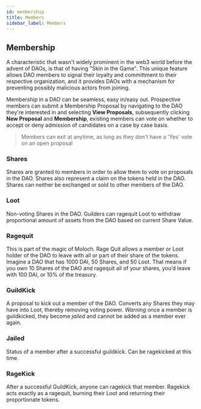 ```yaml
---
id: membership
title: Members
sidebar_label: Members
---
```


## Membership

A characteristic that wasn't widely prominent in the web3 world before the advent of DAOs, is that of having "Skin in the Game".  This unique feature allows DAO members to signal their loyalty and committment to their respective organization, and it provides DAOs with a mechanism for preventing possibly malicious actors from joining.

Membership in a DAO can be seamless, easy in/easy out. Prospective members can submit a Membership Proposal by navigating to the DAO they're interested in and selecting **View Proposals**, subsequently clicking **New Proposal** and **Membership**, existing members can vote on whether to accept or deny admission of candidates on a case by case basis. 

> Members can exit at anytime, as long as they don't have a 'Yes' vote on an open proposal

### Shares

Shares are granted to members in order to allow them to vote on proposals in the DAO. Shares also represent a claim on the tokens held in the DAO.  Shares can neither be exchanged or sold to other members of the DAO.

### Loot

Non-voting Shares in the DAO. Guilders can ragequit Loot to withdraw proportional amount of assets from the DAO based on current Share Value.

### Ragequit

This is part of the magic of Moloch. Rage Quit allows a member or Loot holder of the DAO to leave with all or part of their share of the tokens. Imagine a DAO that has 1000 DAI, 50 Shares, and 50 Loot. That means if you own 10 Shares of the DAO and ragequit all of your shares, you’d leave with 100 DAI, or 10% of the treasury.

### GuildKick

A proposal to kick out a member of the DAO. Converts any Shares they may have into Loot, thereby removing voting power. _Warning_ once a member is guildkicked, they become _jailed_ and cannot be added as a member ever again.

### Jailed

Status of a member after a successful guildkick. Can be ragekicked at this time.

### RageKick

After a successful GuildKick, anyone can ragekick that member. Ragekick acts exactly as a ragequit, burning their Loot and returning their proportionate tokens.
